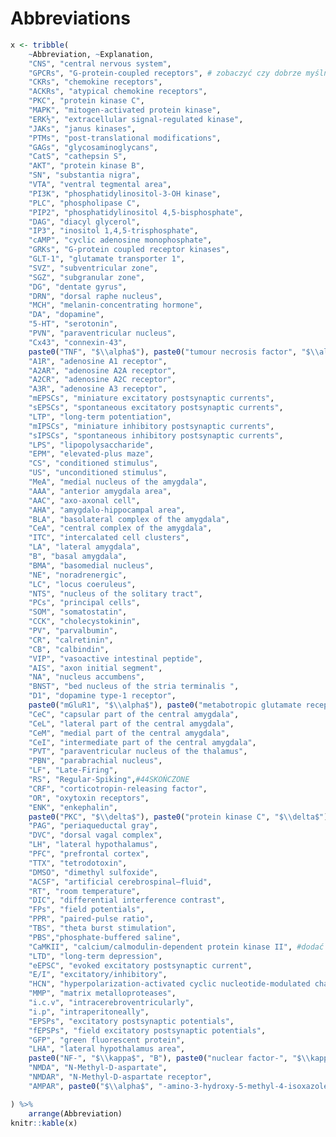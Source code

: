 # Abbreviations {- .unnumbered}

<!-- \renewcommand{\nompreamble}{\vspace{0.25in}} -->
<!-- \makenomenclature -->
<!-- \renewcommand{\nomname}{LIST OF ABBREVIATIONS} -->


<!-- \item[ACSF] artificial cerebrospinal fluid -->
<!-- \item[AMPA] alpha-amino-3-hydroxy-5- methyl-4-isoxazilepropionate  -->
<!-- \item [BLA] basolateral nucleus of the amygdala -->
<!-- \item [CeA] central nucleus of the amygdala -->
<!-- \item [CNS] central nervous system  -->
<!-- \item [DIC] differential interference contrast -->
<!-- \item [GPCR] G-protein-coupled receptor -->
<!-- \item [ICM] intercalated cell masses  -->
<!-- \item [LHA] lateral hypothalamus area -->
<!-- \item [mEPSC] miniature excibitory post-synaptic currents -->
<!-- \item [mIPSC] miniature inhibitory post-synaptic currents -->
<!-- \item [NDS] normal donkey serum -->
<!-- \item [NMDA] N-methyl-aspartate  -->
<!-- \item [NTS] nucleus of the solitary tract -->
<!-- \item [PVN] paraventricular nucleus  -->
<!-- \item [sEPSC] spontaneous excibitory post-synaptic currents -->
<!-- \item [sIPSC] spontaneous inhibitory post-synaptic currents -->




```r

x <- tribble(
    ~Abbreviation, ~Explanation,
    "CNS", "central nervous system",
    "GPCRs", "G-protein-coupled receptors", # zobaczyć czy dobrze myślniki 
    "CKRs", "chemokine receptors",
    "ACKRs", "atypical chemokine receptors",
    "PKC", "protein kinase C",
    "MAPK", "mitogen-activated protein kinase", 
    "ERK½", "extracellular signal-regulated kinase",
    "JAKs", "janus kinases", 
    "PTMs", "post-translational modifications",
    "GAGs", "glycosaminoglycans",
    "CatS", "cathepsin S",
    "AKT", "protein kinase B",
    "SN", "substantia nigra",
    "VTA", "ventral tegmental area",
    "PI3K", "phosphatidylinositol-3-OH kinase",
    "PLC", "phospholipase C", 
    "PIP2", "phosphatidylinositol 4,5-bisphosphate",
    "DAG", "diacyl glycerol",
    "IP3", "inositol 1,4,5-trisphosphate",
    "cAMP", "cyclic adenosine monophosphate",
    "GRKs", "G-protein coupled receptor kinases",
    "GLT-1", "glutamate transporter 1", 
    "SVZ", "subventricular zone",
    "SGZ", "subgranular zone",
    "DG", "dentate gyrus",
    "DRN", "dorsal raphe nucleus",
    "MCH", "melanin-concentrating hormone",
    "DA", "dopamine",
    "5-HT", "serotonin",
    "PVN", "paraventricular nucleus",
    "Cx43", "connexin-43",
    paste0("TNF", "$\\alpha$"), paste0("tumour necrosis factor", "$\\alpha$"),
    "A1R", "adenosine A1 receptor",
    "A2AR", "adenosine A2A receptor", 
    "A2CR", "adenosine A2C receptor",
    "A3R", "adenosine A3 receptor",
    "mEPSCs", "miniature excitatory postsynaptic currents",
    "sEPSCs", "spontaneous excitatory postsynaptic currents",
    "LTP", "long-term potentiation",
    "mIPSCs", "miniature inhibitory postsynaptic currents",
    "sIPSCs", "spontaneous inhibitory postsynaptic currents",
    "LPS", "lipopolysaccharide",
    "EPM", "elevated-plus maze",
    "CS", "conditioned stimulus",
    "US", "unconditioned stimulus",
    "MeA", "medial nucleus of the amygdala",
    "AAA", "anterior amygdala area",
    "AAC", "axo-axonal cell",
    "AHA", "amygdalo-hippocampal area",
    "BLA", "basolateral complex of the amygdala",
    "CeA", "central complex of the amygdala",
    "ITC", "intercalated cell clusters",
    "LA", "lateral amygdala",
    "B", "basal amygdala",
    "BMA", "basomedial nucleus",
    "NE", "noradrenergic",
    "LC", "locus coeruleus",
    "NTS", "nucleus of the solitary tract",
    "PCs", "principal cells", 
    "SOM", "somatostatin",
    "CCK", "cholecystokinin",
    "PV", "parvalbumin",
    "CR", "calretinin",
    "CB", "calbindin",
    "VIP", "vasoactive intestinal peptide",
    "AIS", "axon initial segment",
    "NA", "nucleus accumbens",
    "BNST", "bed nucleus of the stria terminalis ",
    "D1", "dopamine type-1 receptor",
    paste0("mGluR1", "$\\alpha$"), paste0("metabotropic glutamate receptors 1", "$\\alpha$"),
    "CeC", "capsular part of the central amygdala",
    "CeL", "lateral part of the central amygdala",
    "CeM", "medial part of the central amygdala",
    "CeI", "intermediate part of the central amygdala",
    "PVT", "paraventricular nucleus of the thalamus",
    "PBN", "parabrachial nucleus",
    "LF", "Late-Firing",
    "RS", "Regular-Spiking",#44SKOŃCZONE
    "CRF", "corticotropin-releasing factor",
    "OR", "oxytoxin receptors",
    "ENK", "enkephalin", 
    paste0("PKC", "$\\delta$"), paste0("protein kinase C", "$\\delta$"),
    "PAG", "periaqueductal gray",
    "DVC", "dorsal vagal complex",
    "LH", "lateral hypothalamus",
    "PFC", "prefrontal cortex",
    "TTX", "tetrodotoxin",
    "DMSO", "dimethyl sulfoxide",
    "ACSF", "artificial cerebrospinal–fluid",
    "RT", "room temperature",
    "DIC", "differential interference contrast",
    "FPs", "field potentials",
    "PPR", "paired-pulse ratio",
    "TBS", "theta burst stimulation",
    "PBS","phosphate-buffered saline",
    "CaMKII", "calcium/calmodulin-dependent protein kinase II", #dodać we właściwym miejscu
    "LTD", "long-term depression",
    "eEPSC", "evoked excitatory postsynaptic current",
    "E/I", "excitatory/inhibitory",
    "HCN", "hyperpolarization-activated cyclic nucleotide-modulated channel",
    "MMP", "matrix metalloproteases",
    "i.c.v", "intracerebroventricularly",
    "i.p", "intraperitoneally",
    "EPSPs", "excitatory postsynaptic potentials",
    "fEPSPs", "field excitatory postsynaptic potentials",
    "GFP", "green fluorescent protein",
    "LHA", "lateral hypothalamus area",
    paste0("NF-", "$\\kappa$", "B"), paste0("nuclear factor-", "$\\kappa$", "B"),
    "NMDA", "N-Methyl-D-aspartate",
    "NMDAR", "N-Methyl-D-aspartate receptor",
    "AMPAR", paste0("$\\alpha$", "-amino-3-hydroxy-5-methyl-4-isoxazolepropionic acid receptor")

) %>%
    arrange(Abbreviation)
knitr::kable(x)

```

<!-- "AHP", "afterhyperpolarization",
    "mPFC", "medial part of prefrontal cortex",
    "MGN", "the medial geniculate nucleus",
    "AC", "the auditory cortex",
    "STATs", "signal transducers and activators of transcription",

    "ECM", "extracellular matrix",
    "GIRK", "inward rectifier potassium currents",
    "AVP", "arginine–vasopressin",
    "DRG", "dorsal horn of the spinal cord",
    "SLMVs", "synaptic-like microvesicles",
    "VGLUTs", "vesicular glutamate transporters", -->
    
\newpage 

\mainmatter